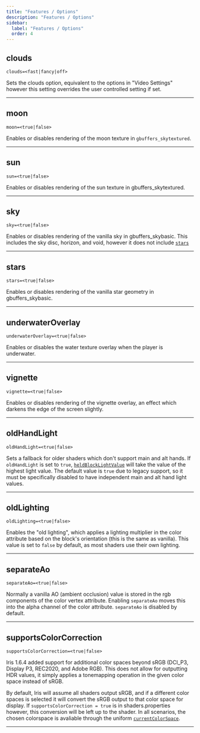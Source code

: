 ```yaml
---
title: "Features / Options"
description: "Features / Options"
sidebar:
  label: "Features / Options"
  order: 4
---
```



## clouds
```properties
clouds=<fast|fancy|off>
```
Sets the clouds option, equivalent to the options in "Video Settings" however this setting overrides the user controlled setting if set.

----------------


## moon
```properties
moon=<true|false>
```
Enables or disables rendering of the moon texture in `gbuffers_skytextured`.

----------------


## sun
```properties
sun=<true|false>
```
Enables or disables rendering of the sun texture in gbuffers_skytextured.

----------------


## sky <Badge text="Iris Beta 1.8 Exclusive" variant="note" size="medium" />
```properties
sky=<true|false>
```
Enables or disables rendering of the vanilla sky in gbuffers_skybasic. This includes the sky disc, horizon, and void, however it does not include [`stars`](/reference/shadersproperties/features#stars)

----------------


## stars <Badge text="Iris Beta 1.8 Exclusive" variant="note" size="medium" />
```properties
stars=<true|false>
```
Enables or disables rendering of the vanilla star geometry in gbuffers_skybasic.

----------------


## underwaterOverlay
```properties
underwaterOverlay=<true|false>
```
Enables or disables the water texture overlay when the player is underwater.

----------------


## vignette
```properties
vignette=<true|false>
```
Enables or disables rendering of the vignette overlay, an effect which darkens the edge of the screen slightly.

----------------


## oldHandLight
```properties
oldHandLight=<true|false>
```
Sets a fallback for older shaders which don't support main and alt hands. If `oldHandLight` is set to `true`, [`heldBlockLightValue`](/reference/uniforms/id#heldblocklightvalue) will take the value of the highest light value. The default value is `true` due to legacy support, so it must be specifically disabled to have independent main and alt hand light values.

----------------


## oldLighting
```properties
oldLighting=<true|false>
```
Enables the "old lighting", which applies a lighting multiplier in the color attribute based on the block's orientation (this is the same as vanilla). This value is set to `false` by default, as most shaders use their own lighting.

----------------


## separateAo
```properties
separateAo=<true|false>
```
Normally a vanilla AO (ambient occlusion) value is stored in the rgb components of the color vertex attribute. Enabling `separateAo` moves this into the alpha channel of the color attribute. `separateAo` is disabled by default.

----------------


## supportsColorCorrection <Badge text="Iris Exclusive" variant="tip" size="medium" />
```properties
supportsColorCorrection=<true|false>
```
Iris 1.6.4 added support for additional color spaces beyond sRGB (DCI_P3, Display P3, REC2020, and Adobe RGB). This does not allow for outputting HDR values, it simply applies a tonemapping operation in the given color space instead of sRGB.

By default, Iris will assume all shaders output sRGB, and if a different color spaces is selected it will convert the sRGB output to that color space for display. If `supportsColorCorrection = true` is in shaders.properties however, this conversion will be left up to the shader. In all scenarios, the chosen colorspace is avaliable through the uniform [`currentColorSpace`](/reference/uniforms/system#currentcolorspace).

----------------


